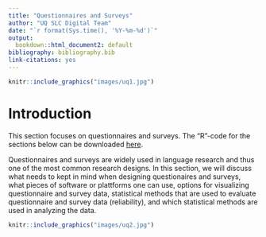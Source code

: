 ```yaml
---
title: "Questionnaires and Surveys"
author: "UQ SLC Digital Team"
date: "`r format(Sys.time(), '%Y-%m-%d')`"
output:
  bookdown::html_document2: default
bibliography: bibliography.bib
link-citations: yes
---
```

```r
knitr::include_graphics("images/uq1.jpg")
```

# Introduction

This section focuses on questionnaires and surveys. The "R"-code for the sections below can be downloaded [here](https://slcladal.github.io/rscripts/questionnairescript.r).

Questionnaires and surveys are widely used in language research and thus one of the most common research designs. In this section, we will discuss what needs to kept in mind when designing questionaires and surveys, what pieces of software or plattforms one can use, options for visualizing questionnaire and survey data, statistical methods that are used to evaluate questionnaire and survey data (reliability), and which statistical methods are used in analyzing the data.


```r
knitr::include_graphics("images/uq2.jpg")
```